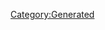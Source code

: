 {{Texts/Music
 |ID=17
 |MusicName=突撃ラブハート [Duet Version]
 |OfficialName=突撃ラブハート [Duet Version]
 |VocalName=Fire Bomber
 |VocalNameLF=Fire Bomber
 |Description=作品：マクロス7<br/><br/>歌手：Fire Bomber<br/><br/>作詞：K.INOJO<br/>作曲：河内淳貴
 |BuyURL=https://recochoku.jp/song/S22001140/single?ds=34295744
 |StoryDesc=移民先を求めて銀河を航行していたマクロス7船団だが、<br/>突如として凶悪な兵器を使用する敵の襲撃をうける。<br/><br/>戦火が拡大していく最中、1人の男が戦場に飛び出した。<br/>その男は無謀にも、敵を目の前にして歌を歌い出す。<br/>赤いバルキリーを駆るこの男、その名は熱気バサラ。
 |StoryTitle=「ついにこのときが来たぜ！」
 |BannerId=2
 |AnmStoreURL=https://anime.dmkt-sp.jp/animestore/ci_pc?workId=20597
}}
[[Category:Generated]]
